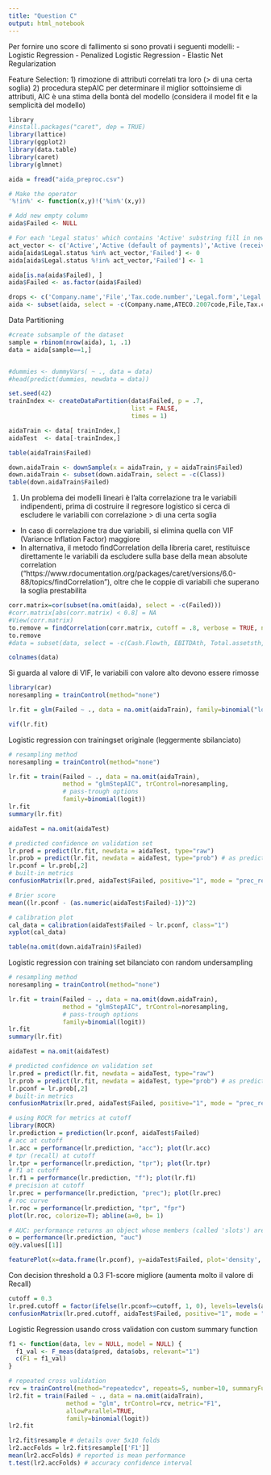 ```yaml
---
title: "Question C"
output: html_notebook
---
```


Per fornire uno score di fallimento si sono provati i seguenti modelli:
  - Logistic Regression
  - Penalized Logistic Regression
  - Elastic Net Regularization
  
Feature Selection:
  1) rimozione di attributi correlati tra loro (> di una certa soglia)
  2) procedura stepAIC per determinare il miglior sottoinsieme di attributi, 
   AIC è una stima della bontà del modello (considera il model fit e la semplicità del modello)


```r
library
#install.packages("caret", dep = TRUE)
library(lattice)
library(ggplot2)
library(data.table)
library(caret)
library(glmnet)
```

```r
aida = fread("aida_preproc.csv")

# Make the operator
'%!in%' <- function(x,y)!('%in%'(x,y))

# Add new empty column
aida$Failed <- NULL

# For each 'Legal status' which contains 'Active' substring fill in new column 'No' else 'Yes'
act_vector <- c('Active','Active (default of payments)','Active (receivership)')
aida[aida$Legal.status %in% act_vector,'Failed'] <- 0
aida[aida$Legal.status %!in% act_vector,'Failed'] <- 1

aida[is.na(aida$Failed), ]
aida$Failed <- as.factor(aida$Failed)

drops <- c('Company.name','File','Tax.code.number','Legal.form','Legal.status','Comune.ISTAT.code','Region','Province')
aida <- subset(aida, select = -c(Company.name,ATECO.2007code,File,Tax.code.number,Legal.form,Legal.status,Comune.ISTAT.code,Region,Province))
```

Data Partitioning
```r

#create subsample of the dataset
sample = rbinom(nrow(aida), 1, .1)           
data = aida[sample==1,]


#dummies <- dummyVars( ~ ., data = data)
#head(predict(dummies, newdata = data))
```


```r
set.seed(42)
trainIndex <- createDataPartition(data$Failed, p = .7, 
                                  list = FALSE, 
                                  times = 1)

aidaTrain <- data[ trainIndex,]
aidaTest  <- data[-trainIndex,]

table(aidaTrain$Failed)
```

```r
down.aidaTrain <- downSample(x = aidaTrain, y = aidaTrain$Failed)
down.aidaTrain <- subset(down.aidaTrain, select = -c(Class))
table(down.aidaTrain$Failed)  
```

1) Un problema dei modelli lineari è l'alta correlazione tra le variabili indipendenti,
prima di costruire il regresore logistico si cerca di escludere le variabili con correlazione > di una certa soglia

  - In caso di correlazione tra due variabili, si elimina quella con VIF (Variance Inflation Factor) maggiore
  - In alternativa, il metodo findCorrelation della libreria caret, restituisce direttamente le variabili da escludere sulla base della mean absolute             correlation ("https://www.rdocumentation.org/packages/caret/versions/6.0-88/topics/findCorrelation"), oltre che le coppie di variabili che superano la        soglia prestabilita

```r
corr.matrix=cor(subset(na.omit(aida), select = -c(Failed)))
#corr.matrix[abs(corr.matrix) < 0.8] = NA
#View(corr.matrix)
to.remove = findCorrelation(corr.matrix, cutoff = .8, verbose = TRUE, names=TRUE)
to.remove
#data = subset(data, select = -c(Cash.Flowth, EBITDAth, Total.assetsth, ROA, Liquidity.ratio))
```

```r
colnames(data)
```

Si guarda al valore di VIF, le variabili con valore alto devono essere rimosse

```r
library(car)
noresampling = trainControl(method="none")

lr.fit = glm(Failed ~ ., data = na.omit(aidaTrain), family=binomial("logit")) 

vif(lr.fit)
```



Logistic regression con trainingset originale (leggermente sbilanciato)

```r
# resampling method
noresampling = trainControl(method="none")

lr.fit = train(Failed ~ ., data = na.omit(aidaTrain), 
               method = "glmStepAIC", trControl=noresampling,
               # pass-trough options
               family=binomial(logit))
lr.fit
summary(lr.fit)
```

```r
aidaTest = na.omit(aidaTest)

# predicted confidence on validation set
lr.pred = predict(lr.fit, newdata = aidaTest, type="raw")
lr.prob = predict(lr.fit, newdata = aidaTest, type="prob") # as predict_proba in scikit-learn
lr.pconf = lr.prob[,2]
# built-in metrics
confusionMatrix(lr.pred, aidaTest$Failed, positive="1", mode = "prec_recall")
```

```r
# Brier score
mean((lr.pconf - (as.numeric(aidaTest$Failed)-1))^2)
```


```r
# calibration plot
cal_data = calibration(aidaTest$Failed ~ lr.pconf, class="1")
xyplot(cal_data)
```

```r
table(na.omit(down.aidaTrain)$Failed)
```
Logistic regression con training set bilanciato con random undersampling
```r
# resampling method
noresampling = trainControl(method="none")

lr.fit = train(Failed ~ ., data = na.omit(down.aidaTrain), 
               method = "glmStepAIC", trControl=noresampling,
               # pass-trough options
               family=binomial(logit))
lr.fit
summary(lr.fit)
```

```r
aidaTest = na.omit(aidaTest)

# predicted confidence on validation set
lr.pred = predict(lr.fit, newdata = aidaTest, type="raw")
lr.prob = predict(lr.fit, newdata = aidaTest, type="prob") # as predict_proba in scikit-learn
lr.pconf = lr.prob[,2]
# built-in metrics
confusionMatrix(lr.pred, aidaTest$Failed, positive="1", mode = "prec_recall")
```

```r
# using ROCR for metrics at cutoff
library(ROCR)
lr.prediction = prediction(lr.pconf, aidaTest$Failed)
# acc at cutoff
lr.acc = performance(lr.prediction, "acc"); plot(lr.acc)
# tpr (recall) at cutoff
lr.tpr = performance(lr.prediction, "tpr"); plot(lr.tpr)
# f1 at cutoff
lr.f1 = performance(lr.prediction, "f"); plot(lr.f1)
# precision at cutoff
lr.prec = performance(lr.prediction, "prec"); plot(lr.prec)
# roc curve
lr.roc = performance(lr.prediction, "tpr", "fpr")
plot(lr.roc, colorize=T); abline(a=0, b= 1)
```
```r
# AUC: performance returns an object whose members (called 'slots') are accessed with '@'
o = performance(lr.prediction, "auc")
o@y.values[[1]]
```
```r
featurePlot(x=data.frame(lr.pconf), y=aidaTest$Failed, plot='density', auto.key = list(columns = 2))
```

Con decision threshold a 0.3 F1-score migliore (aumenta molto il valore di Recall)
```r
cutoff = 0.3
lr.pred.cutoff = factor(ifelse(lr.pconf>=cutoff, 1, 0), levels=levels(aidaTest$Failed))
confusionMatrix(lr.pred.cutoff, aidaTest$Failed, positive="1", mode = "prec_recall")
```


Logistic Regression usando cross validation con custom summary function
```r

f1 <- function(data, lev = NULL, model = NULL) {
  f1_val <- F_meas(data$pred, data$obs, relevant="1")
  c(F1 = f1_val)
}

# repeated cross validation
rcv = trainControl(method="repeatedcv", repeats=5, number=10, summaryFunction = f1)
lr2.fit = train(Failed ~ ., data = na.omit(aidaTrain), 
                method = "glm", trControl=rcv, metric="F1",
                allowParallel=TRUE,
                family=binomial(logit))
lr2.fit

```

```r
lr2.fit$resample # details over 5x10 folds
lr2.accFolds = lr2.fit$resample[['F1']]
mean(lr2.accFolds) # reported is mean performance
t.test(lr2.accFolds) # accuracy confidence interval
```


